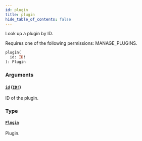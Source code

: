 ```yaml
---
id: plugin
title: plugin
hide_table_of_contents: false
---
```


Look up a plugin by ID.

Requires one of the following permissions: MANAGE_PLUGINS.

```graphql
plugin(
  id: ID!
): Plugin
```

### Arguments

#### [`id`](#) ([`ID!`](../../../developer/api-reference/scalars/id))

ID of the plugin.

### Type

#### [`Plugin`](../../../developer/api-reference/objects/plugin)

Plugin.
